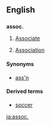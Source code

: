 ==English==

==={{abbreviation}}===
'''assoc.'''

# {{legal}} [[associate|Associate]]
# [[association|Association]]

====Synonyms====
* [[ass'n]]

====Derived terms====
* [[soccer]]

[[ja:assoc.]]